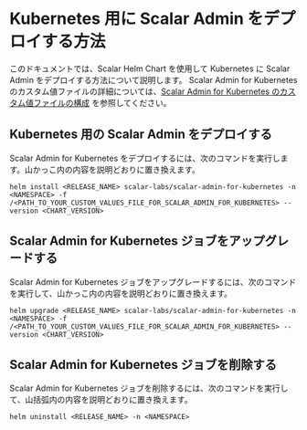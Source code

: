 # Kubernetes 用に Scalar Admin をデプロイする方法

このドキュメントでは、Scalar Helm Chart を使用して Kubernetes に Scalar Admin をデプロイする方法について説明します。 Scalar Admin for Kubernetes のカスタム値ファイルの詳細については、[Scalar Admin for Kubernetes のカスタム値ファイルの構成](configure-custom-values-scalar-admin-for-kubernetes.mdx) を参照してください。

## Kubernetes 用の Scalar Admin をデプロイする

Scalar Admin for Kubernetes をデプロイするには、次のコマンドを実行します。山かっこ内の内容を説明どおりに置き換えます。

```console
helm install <RELEASE_NAME> scalar-labs/scalar-admin-for-kubernetes -n <NAMESPACE> -f /<PATH_TO_YOUR_CUSTOM_VALUES_FILE_FOR_SCALAR_ADMIN_FOR_KUBERNETES> --version <CHART_VERSION>
```

## Scalar Admin for Kubernetes ジョブをアップグレードする

Scalar Admin for Kubernetes ジョブをアップグレードするには、次のコマンドを実行して、山かっこ内の内容を説明どおりに置き換えます。

```console
helm upgrade <RELEASE_NAME> scalar-labs/scalar-admin-for-kubernetes -n <NAMESPACE> -f /<PATH_TO_YOUR_CUSTOM_VALUES_FILE_FOR_SCALAR_ADMIN_FOR_KUBERNETES> --version <CHART_VERSION>
```

## Scalar Admin for Kubernetes ジョブを削除する

Scalar Admin for Kubernetes ジョブを削除するには、次のコマンドを実行して、山括弧内の内容を説明どおりに置き換えます。

```console
helm uninstall <RELEASE_NAME> -n <NAMESPACE>
```
